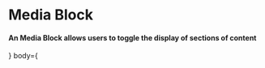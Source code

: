 
<Meta title="Atoms|Media/Media Block" component={MediaBlock} />

# Media Block

#### An Media Block allows users to toggle the display of sections of content

<Preview withToolbar>
  <Story name="Standard">
     <MediaBlock media={<Image
    src="https://encrypted-tbn0.gstatic.com/images?q=tbn:ANd9GcRKFattKrNRvWlq7W5k_19wjiYpmqVUFgw4vDIrgWL5l2BQuRAE"
    alt="This is alt text for this image"
  />} body={<Grid columns="1">
    <Title size="lg" weight="bold" text="Media Block" />
    <Text weight="light" text="In life you need colors. We'll put a happy little sky in here. Now we can begin working on lots of happy little things. In this world, everything can be happy. " />
  </Grid>} />
  </Story>
</Preview>

# Usage

The MediaBlock component is a set of expandable panels for showing and hiding content from the user to make the UI less crowded. The component works well on both mobile and desktop environment and it supports keyboard and screen readers too. The component supports Lumo and Material themes.

# Examples

### Types

<Preview>
  <Story name="Types">
   <Grid columns="1">
        <MediaBlock
          media={<Image
    src="https://encrypted-tbn0.gstatic.com/images?q=tbn:ANd9GcRKFattKrNRvWlq7W5k_19wjiYpmqVUFgw4vDIrgWL5l2BQuRAE"
    alt="This is alt text for this image"
  />}
          body={
            <Fragment>
              <Title size="lg" weight="bold" text="Media Block" />
              <Text weight="light" text="In life you need colors. We'll put a happy little sky in here. Now we can begin working on lots of happy little things. In this world, everything can be happy." />
            </Fragment>
          }
        />
        <MediaBlock
          media={<Image
    src="https://encrypted-tbn0.gstatic.com/images?q=tbn:ANd9GcRKFattKrNRvWlq7W5k_19wjiYpmqVUFgw4vDIrgWL5l2BQuRAE"
    alt="This is alt text for this image"
  />}
          body={
            <Fragment>
              <Title size="lg" weight="bold" text="Media Block (isReversed)" />
              <Text weight="light" text="In life you need colors. We'll put a happy little sky in here. Now we can begin working on lots of happy little things. In this world, everything can be happy." />
            </Fragment>
          }
          isReversed
        />
        <MediaBlock
          media={<Image
    src="https://encrypted-tbn0.gstatic.com/images?q=tbn:ANd9GcRKFattKrNRvWlq7W5k_19wjiYpmqVUFgw4vDIrgWL5l2BQuRAE"
    alt="This is alt text for this image"
  />}
          body={
            <Fragment>
              <Title size="lg" weight="bold" text="Media Block - Vertical" />
              <Text weight="light" text="In life you need colors. We'll put a happy little sky in here. Now we can begin working on lots of happy little things. In this world, everything can be happy." />
            </Fragment>
          }
          align="vertical"
        />
        <MediaBlock
          media={<Image
    src="https://encrypted-tbn0.gstatic.com/images?q=tbn:ANd9GcRKFattKrNRvWlq7W5k_19wjiYpmqVUFgw4vDIrgWL5l2BQuRAE"
    alt="This is alt text for this image"
  />}
          body={
            <Fragment>
              <Title size="lg" weight="bold" text="Media Block - Vertical (isReversed)" />
              <Text weight="light" text="In life you need colors. We'll put a happy little sky in here. Now we can begin working on lots of happy little things. In this world, everything can be happy." />
            </Fragment>
          }
          align="vertical"
          isReversed
        />
        <MediaBlock
          media={<Image
    src="https://encrypted-tbn0.gstatic.com/images?q=tbn:ANd9GcRKFattKrNRvWlq7W5k_19wjiYpmqVUFgw4vDIrgWL5l2BQuRAE"
    alt="This is alt text for this image"
  />}
          body={
            <Fragment>
              <Title size="lg" weight="bold" text="Media Block - Inline" />
              <Text weight="light" text="In life you need colors. We'll put a happy little sky in here. Now we can begin working on lots of happy little things. In this world, everything can be happy." />
            </Fragment>
          }
          align="inline"
        />
        <MediaBlock
          media={<Image
    src="https://encrypted-tbn0.gstatic.com/images?q=tbn:ANd9GcRKFattKrNRvWlq7W5k_19wjiYpmqVUFgw4vDIrgWL5l2BQuRAE"
    alt="This is alt text for this image"
  />}
          body={
            <Fragment>
              <Title size="lg" weight="bold" text="Media Block - Inline (isReversed)" />
              <Text weight="light" text="In life you need colors. We'll put a happy little sky in here. Now we can begin working on lots of happy little things. In this world, everything can be happy." />
            </Fragment>
          }
          align="inline"
          isReversed
        />
      </Grid>
  </Story>
</Preview>



## Props

<Props of={MediaBlock} />